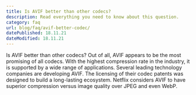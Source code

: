```yaml
---
title: Is AVIF better than other codecs?
description: Read everything you need to know about this question.
category: faq
url: blog/faq/avif-better-codec/
datePublished: 18.11.21
dateModified: 18.11.21
---
```


Is AVIF better than other codecs? Out of all, AVIF appears to be the most promising of all codecs. With the highest compression rate in the industry, it is supported by a wide range of applications. Several leading technology companies are developing AVIF. The licensing of their codec patents was designed to build a long-lasting ecosystem. Netflix considers AVIF to have superior compression versus image quality over JPEG and even WebP.
